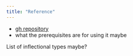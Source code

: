 ```yaml
---
title: "Reference"
---
```



-  [gh repository](https://github.com/neelsmith/Kanones.jl) 
- what the prerequisites are for using it maybe




List of inflectional types maybe?